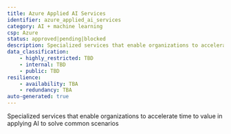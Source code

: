 ```yaml
---
title: Azure Applied AI Services
identifier: azure_applied_ai_services
category: AI + machine learning
csp: Azure
status: approved|pending|blocked
description: Specialized services that enable organizations to accelerate time to value in applying AI to solve common scenarios
data_classification:
    - highly_restricted: TBD
    - internal: TBD
    - public: TBD
resilience:
    - availability: TBA
    - redundancy: TBA
auto-generated: true
---
```


Specialized services that enable organizations to accelerate time to value in applying AI to solve common scenarios